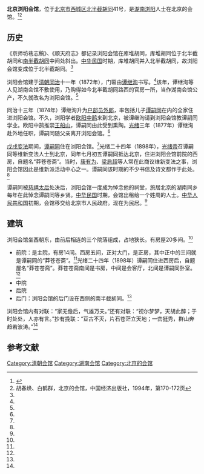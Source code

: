 {{文物保护单位
| 级别 = 省级
| 省区市 = 北京市
| 图片 = [[File:Former_Residence_of_Tan_Sitong_(Beijing).JPG|250px]]
| 名称 = 浏阳会馆
| 编号 = 8-10
| 分类 = 古建筑
| 时代 = [[清|清]]
| 所在 = [[西城区|西城区]][[北半截胡同|北半截胡同]]41号
| 登录 = 2011年6月13日
}}

'''北京浏阳会馆'''，位于[[北京市|北京市]][[西城区|西城区]][[北半截胡同|北半截胡同]]41号，是[[湖南|湖南]][[浏阳|浏阳]]人士在北京的会馆。<ref name=bqw>{{Cite web |url=http://bjyouth.ynet.com/3.1/1104/13/5853532.html |title=南城撷旧影 会馆老字号，北青网，2011-04-12 |accessdate=2014-10-03 |archive-date=2014-10-06 |archive-url=https://web.archive.org/web/20141006123204/http://bjyouth.ynet.com/3.1/1104/13/5853532.html |dead-url=no }}</ref><ref name=hch>胡春焕、白鹤群，北京的会馆，中国经济出版社，1994年，第170-172页</ref>

==历史==
《京师坊巷志稿》、《顺天府志》都记录浏阳会馆在库堆胡同，库堆胡同位于北半截胡同和[[南半截胡同|南半截胡同]]中间处斜出。[[中华民国|中华民国]]时期，库堆胡同并入北半截胡同，故浏阳会馆变成位于北半截胡同。<ref name=hch/>

浏阳会馆建于[[清朝|清朝]][[同治|同治]]十一年（1872年），门匾由[[谭继洵|谭继洵]]书写。<ref name=hch/>该年，谭继洵等人见湖南会馆不敷使用，乃购得如今北半截胡同路西的官房一所，当作湖南会馆公产，不久就改名为浏阳会馆。<ref name=bqw/>

同治十三年（1874年）谭继洵升为[[户部|户部]][[员外郎|员外郎]]，率包括儿子[[谭嗣同|谭嗣同]]在内的全家住进浏阳会馆。不久，浏阳学者[[欧阳中鹄|欧阳中鹄]]来到北京，被谭继洵请到浏阳会馆教谭嗣同学业。欧阳中鹄推崇[[王船山|王船山]]，谭嗣同由此受到熏陶。[[光绪|光绪]]三年（1877年）谭继洵赴外地任职，谭嗣同随父亲离开浏阳会馆。<ref name=bqw/>

[[戊戌变法|戊戌变法]]期间，[[谭嗣同|谭嗣同]]住在浏阳会馆。<ref name=hch/>光绪二十四年（1898年），[[光绪帝|光绪帝]]召谭嗣同等维新变法人士到北京，同年七月初五谭嗣同抵达北京，住进浏阳会馆前院的西房，自题名“莽苍苍斋”。当时，[[康有为|康有为]]、[[梁启超|梁启超]]等人常在此商议维新变法之事，浏阳会馆因此是维新派活动中心之一。谭嗣同该时期的不少书信及诗文都作于此处。<ref name=bqw/>

谭嗣同被[[慈禧太后|慈禧太后]]处决后，浏阳会馆一度成为悼念他的祠堂，旅居北京的湖南同乡每年在此悼念谭嗣同等乡贤。[[中华民国|中华民国]]时期，会馆出租给一个姓周的人士。[[中华人民共和国|中华人民共和国]]初期，会馆移交给北京市人民政府。现在为民居。<ref name=hch/>

==建筑==
浏阳会馆坐西朝东，由前后相连的三个院落组成，占地狭长。有房屋20多间。<ref name=hch/>
*前院：是主院，有房14间。西房五间，正对大门，是正房，其中正中的三间就是谭嗣同的“莽苍苍斋”。<ref name=hch/>光绪二十四年（1898年）谭嗣同住进西房后，自题屋名“莽苍苍斋”。莽苍苍斋南间是书房，中间是会客厅，北间是谭嗣同卧室。<ref name=bqw/>
*中院
*后院
*后门：浏阳会馆的后门设在西侧的南半截胡同。<ref name=hch/>

浏阳会馆内有对联：“家无儋后，气雄万夫。”还有对联：“视尔梦梦，天胡此醉；于时处处，人亦有言。”抄有挽联：“亘古不灭，片石苍茫立天地；一峦挺秀，群山奔趋若波涛。”<ref name=hch/>

==参考文献==
{{reflist}}

{{北京市文物保护单位}}
[[Category:清朝会馆|Category:清朝会馆]]
[[Category:湖南会馆|Category:湖南会馆]]
[[Category:北京的会馆|Category:北京的会馆]]